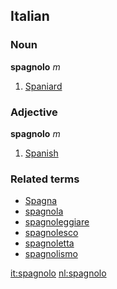 ==Italian==
===Noun===
'''spagnolo''' ''m''

# [[Spaniard]]

===Adjective===
'''spagnolo''' ''m''

# [[Spanish]]

===Related terms===
*[[Spagna]]
*[[spagnola]]
*[[spagnoleggiare]]
*[[spagnolesco]]
*[[spagnoletta]]
*[[spagnolismo]]

[[it:spagnolo]]
[[nl:spagnolo]]